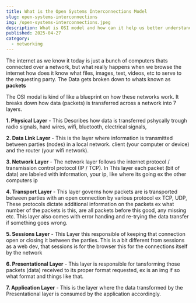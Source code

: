 ```yaml
---
title: What is the Open Systems Interconnections Model
slug: open-systems-interconnections
img: /open-systems-interconnections.jpeg
description: What is OSI model and how can it help us better understand how the internet works.
published: 2025-04-27
category: 
  - networking
---
```


The internet as we know it today is just a bunch of computers thats connected over a network, but what really happens when we browse the internet how does it know what files, images, text, videos, etc to serve to the requesting party. The Data gets broken down to whats known as **packets**

The OSI modal is kind of like a blueprint on how these networks work. It breaks down how data (packets) is transferred across a network into 7 layers.



**1. Physical Layer** - This Describes how data is transferred pshycally trough radio signals, hard wires, wifi, bluetooth, electrical signals, 


**2. Data Link Layer** - This is the layer where information is transmitted between parties (nodes) in a local network. client (your computer or device) and the router (your wifi network). 


**3. Network Layer** - The network layer follows the internet protocol / transmission control protocol (IP / TCP). In This layer each packet (bit of data) are labeled with information, your ip, like where its going ex the other computers ip


**4. Transport Layer** - This layer governs how packets are is transported between parties with an open connection by various protocol ex TCP, UDP, These protocols dictate additional information on the packets ex what number of the packets is this, are all packets before this good, any missing etc. This layer also comes with error handing and re-trying the data transfer if something goes wrong.


**5. Sessions Layer** - This Layer this responsible of keeping that connection open or closing it between the parties. This is a bit different from sessions as a web dev, that sessions is for the browser this for the connections itself by the network



**6. Presentational Layer** - This layer is responsible for tansforming those packets (data) received to its proper format requested, ex is an img if so what format and things like that. 


**7. Application Layer** - This is the layer where the data transformed by the Presentational layer is consumed by the application accordingly. 